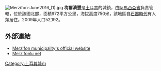 [[File:Merzifon-June2016_(1).jpg|thumb]]
'''梅爾濟豐'''是[[土耳其|土耳其]]的城鎮，由[[阿馬西亞省|阿馬西亞省]]負責管轄，位於該國北部，面積972平方公里，海拔高度750米，該地區自[[石器時代|石器時代]]有人類居住，2009年人口52,192。

==外部連結==
* [http://www.merzifon.bel.tr Merzifon municipality's official website] {{Wayback|url=http://www.merzifon.bel.tr/ |date=20200615052351 }} {{tr icon}}
*[https://web.archive.org/web/20080925224844/http://www.merzifonlu.net/ Merzifonlu net] {{tr icon}}

{{Turkey-geo-stub}}
[[Category:土耳其城市|Category:土耳其城市]]